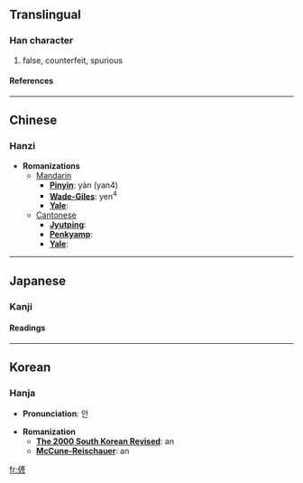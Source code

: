 ==Translingual==
===Han character===
{{Han char|rad=人|as=09|sn=11|four=|canj=人卜竹竹 (OYHH)}}
# false, counterfeit, spurious
====References====
{{Han ref|kx=0110.180|dkj=00850|dj=0236.020|hdz=10194.100|uh=5050|ud=20560}}
----

==Chinese==
===Hanzi===


* '''Romanizations'''
** [[Mandarin]]
*** '''[[Pinyin]]''': yàn (yan4)
*** '''[[Wade-Giles]]''': yen<sup>4</sup>
*** '''[[Yale]]''': 
**[[Cantonese]]
***'''[[Jyutping]]''':
***'''[[Penkyamp]]''': 
***'''[[Yale]]''': 


----
==Japanese==
===Kanji===
{{ja-kanji|grade=|rs=人09}}
====Readings====
{{ja-readings|on=[[がん]] (gan), [[げん]] (gen)|kun=[[いつわる]] (itsuwaru), [[にせ]] (nise)}}


----
==Korean==
===Hanja===

* '''Pronunciation''': 안

* '''Romanization'''
** '''[[The 2000 South Korean Revised Romanization|The 2000 South Korean Revised]]''': an
** '''[[McCune-Reischauer]]''': an


[[fr:偐]]